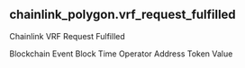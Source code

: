 ## chainlink_polygon.vrf_request_fulfilled 
Chainlink VRF Request Fulfilled


<ParamField path="blockchain">
Blockchain
</ParamField>
<ParamField path="evt_block_time">
Event Block Time
</ParamField>
<ParamField path="operator_address">
Operator Address
</ParamField>
<ParamField path="token_value">
Token Value
</ParamField>
